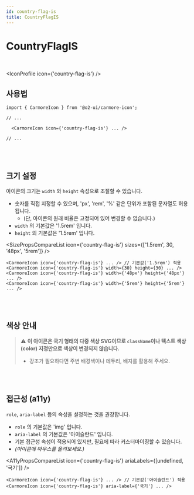 ```yaml
---
id: country-flag-is
title: CountryFlagIS
---
```




# CountryFlagIS

<br />

<IconProfile icon={'country-flag-is'} />

## 사용법

```tsx
import { CarmoreIcon } from '@o2-ui/carmore-icon';

// ...

  <CarmoreIcon icon={'country-flag-is'} ... />

// ...
```

<br />
<br />

## 크기 설정

아이콘의 크기는 `width` 와 `height` 속성으로 조절할 수 있습니다.

- 숫자를 직접 지정할 수 있으며, 'px', 'rem', '%' 같은 단위가 포함된 문자열도 허용됩니다.
  - (단, 아이콘의 원래 비율은 고정되어 있어 변경할 수 없습니다.)
- `width` 의 기본값은 '1.5rem' 입니다.
- `height` 의 기본값은 '1.5rem' 입니다.

<SizePropsCompareList icon={'country-flag-is'} sizes={['1.5rem', 30, '48px', '5rem']} />

```tsx
<CarmoreIcon icon={'country-flag-is'} ... /> // 기본값('1.5rem') 적용
<CarmoreIcon icon={'country-flag-is'} width={30} height={30} ... />
<CarmoreIcon icon={'country-flag-is'} width={'48px'} height={'48px'} ... />
<CarmoreIcon icon={'country-flag-is'} width={'5rem'} height={'5rem'} ... />
```

<br />
<br />

## 색상 안내

> ⚠️ <b>이 아이콘은 국기 형태의 다중 색상 SVG이므로 `className`이나 텍스트 색상(color) 지정만으로 색상이 변경되지 않습니다. </b>
>
> - 강조가 필요하다면 주변 배경색이나 테두리, 배지를 활용해 주세요.

<br />
<br />

## 접근성 (a11y)

`role`, `aria-label` 등의 속성을 설정하는 것을 권장합니다.

- `role` 의 기본값은 'img' 입니다.
- `aria-label` 의 기본값은 '아이슬란드' 입니다.
- 기본 접근성 속성이 적용되어 있지만, 필요에 따라 커스터마이징할 수 있습니다.
- _(아이콘에 마우스를 올려보세요.)_

<A11yPropsCompareList icon={'country-flag-is'} ariaLabels={[undefined, '국기']} />

```tsx
<CarmoreIcon icon={'country-flag-is'} ... /> // 기본값('아이슬란드') 적용
<CarmoreIcon icon={'country-flag-is'} aria-label={'국기'} ... />
```
